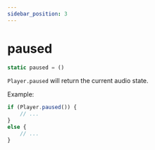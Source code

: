 ```yaml
---
sidebar_position: 3
---
```

# paused

```js
static paused = ()
```

`Player.paused` will return the current audio state.

Example:
```js
if (Player.paused()) {
    // ...
}
else {
    // ...
}
```